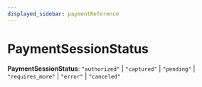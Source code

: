 ```yaml
---
displayed_sidebar: paymentReference
---
```



# PaymentSessionStatus

 **PaymentSessionStatus**: `"authorized"` \| `"captured"` \| `"pending"` \| `"requires_more"` \| `"error"` \| `"canceled"`

